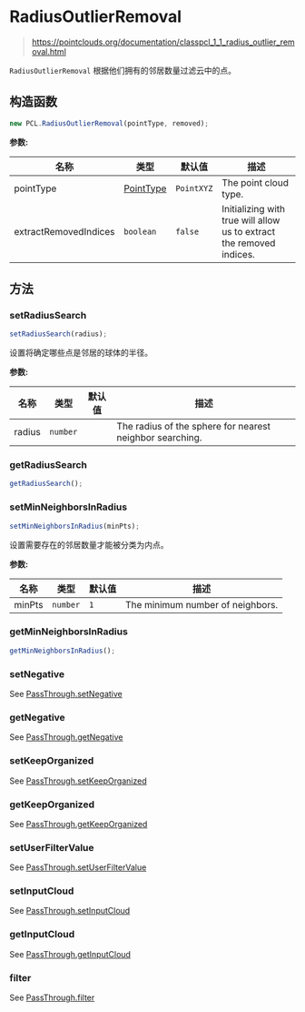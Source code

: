 # RadiusOutlierRemoval

> https://pointclouds.org/documentation/classpcl_1_1_radius_outlier_removal.html

`RadiusOutlierRemoval` 根据他们拥有的邻居数量过滤云中的点。

## 构造函数

```ts
new PCL.RadiusOutlierRemoval(pointType, removed);
```

**参数:**

| 名称                  | 类型                                              | 默认值    | 描述                                                          |
| --------------------- | ------------------------------------------------- | ---------- | -------------------------------------------------------------------- |
| pointType             | [PointType](/docs/api/basic-structures#pointtype) | `PointXYZ` | The point cloud type.                                                |
| extractRemovedIndices | `boolean`                                         | `false`    | Initializing with true will allow us to extract the removed indices. |

## 方法

### setRadiusSearch

```ts
setRadiusSearch(radius);
```

设置将确定哪些点是邻居的球体的半径。

**参数:**

| 名称   | 类型     | 默认值 | 描述                                              |
| ------ | -------- | ------- | -------------------------------------------------------- |
| radius | `number` |         | The radius of the sphere for nearest neighbor searching. |

### getRadiusSearch

```ts
getRadiusSearch();
```

### setMinNeighborsInRadius

```ts
setMinNeighborsInRadius(minPts);
```

设置需要存在的邻居数量才能被分类为内点。

**参数:**

| 名称   | 类型     | 默认值 | 描述                      |
| ------ | -------- | ------- | -------------------------------- |
| minPts | `number` | `1`     | The minimum number of neighbors. |

### getMinNeighborsInRadius

```ts
getMinNeighborsInRadius();
```

### setNegative

See [PassThrough.setNegative](/docs/api/filters/pass-through#setnegative)

### getNegative

See [PassThrough.getNegative](/docs/api/filters/pass-through#getnegative)

### setKeepOrganized

See [PassThrough.setKeepOrganized](/docs/api/filters/pass-through#setkeeporganized)

### getKeepOrganized

See [PassThrough.getKeepOrganized](/docs/api/filters/pass-through#getkeeporganized)

### setUserFilterValue

See [PassThrough.setUserFilterValue](/docs/api/filters/pass-through#setuserfiltervalue)

### setInputCloud

See [PassThrough.setInputCloud](/docs/api/filters/pass-through#setinputcloud)

### getInputCloud

See [PassThrough.getInputCloud](/docs/api/filters/pass-through#getinputcloud)

### filter

See [PassThrough.filter](/docs/api/filters/pass-through#filter)
